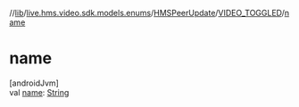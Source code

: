 //[lib](../../../../index)/[live.hms.video.sdk.models.enums](../../index)/[HMSPeerUpdate](../index)/[VIDEO_TOGGLED](index)/[name](name)

# name

[androidJvm]\
val [name](name): [String](https://kotlinlang.org/api/latest/jvm/stdlib/kotlin/-string/index.html)
